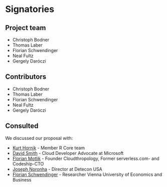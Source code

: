 # Signatories
<!-- 
This section provides the ISC with a view of the support received from the community for a proposal. Acceptance isn't predicated on popularity but community acceptance is important.  Willingness to accept outside input is also a good marker for project delivery. 

An optional section would be for R-Core signatories where changes to R are proposed.
-->

<!-- Presented at the [EARL conference in London](https://earlconf.com/2018/london/) in September 2018 by Christoph Bodner for the [Austrian Post](https://www.post.at/en/). Furthermore, R meetups and conferences have been visited in order to present the state of the project. -->


## Project team
<!-- 
Who are the people responsible for actually delivering the project if the proposal gets accepted and are already signed up and rearing to go?
-->

- Christoph Bodner
- Thomas Laber
- Florian Schwendinger
- Neal Fultz
- Gergely Dar&oacute;czi


## Contributors
<!-- 
Who are the people who have actively helped with this proposal but won't necessarily be on the core project team later?
-->

- Christoph Bodner
- Thomas Laber
- Florian Schwendinger
- Neal Fultz
- Gergely Daróczi

## Consulted
<!-- 
Who has been given the opportunity to provide feedback on the proposal? This should include any R Consortium & ISC members who the proposal has been discussed with.
-->

We discussed our proposal with:

- [Kurt Hornik](https://www.wu.ac.at/statmath/faculty-staff/faculty/khornik/) - Member R Core team
- [David Smith](https://www.linkedin.com/in/dmsmith/) - Cloud Developer Advocate at Microsoft
- [Florian Motlik](https://www.linkedin.com/in/florianmotlik/) - Founder Cloudthropology, Former serverless.com- and Codeship-CTO 
- [Joseph Noronha](https://www.linkedin.com/in/josephnoronha/) - Director at Detecon USA
- [Florian Schwendinger](https://github.com/FlorianSchwendinger) - Researcher Vienna University of Economics and Business

